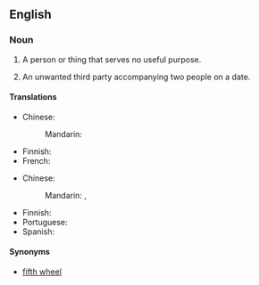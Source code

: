 ==English==

===Noun===
{{en-noun|head=[[third]] [[wheel]]}}

# {{context|idiomatic|lang=en}} A person or thing that serves no useful purpose.
# {{context|idiomatic|lang=en}} An unwanted third party accompanying two people on a date.

====Translations====
{{trans-top|person or thing that serves no useful purpose}}
* Chinese:
*: Mandarin: {{t+|cmn|累赘|sc=Hani}}
{{trans-mid}}
* Finnish: {{t|fi|painolasti}}
* French: {{t|fr|troisième roue|f}}
{{trans-bottom}}

{{trans-top|unwanted third party accompanying two people on a date}}
* Chinese:
*: Mandarin: {{t|cmn|電燈泡|sc=Hani}}, {{t+|cmn|电灯泡|tr=diàndēngpào|sc=Hani}}
{{trans-mid}}
* Finnish: {{t|fi|kolmas pyörä}}
* Portuguese: {{t+|pt|vela|f}}
* Spanish: {{t|es|sujetavelas|m}}
{{trans-bottom}}

====Synonyms====
* [[fifth wheel]]
